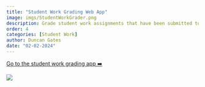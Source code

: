 ```yaml
---
title: "Student Work Grading Web App"
image: imgs/StudentWorkGrader.png
description: Grade student work assignments that have been submitted to Teaching Lab! For approval to grade please reach out to Duncan Gates.
order: 4
categories: [Student Work]
author: Duncan Gates
date: "02-02-2024"
---
```


[Go to the student work grading app ➡️](https://teachinglabhq.shinyapps.io/student_work_samples)

[![](imgs/StudentWorkGrader.png)](https://teachinglabhq.shinyapps.io/student_work_samples/)
